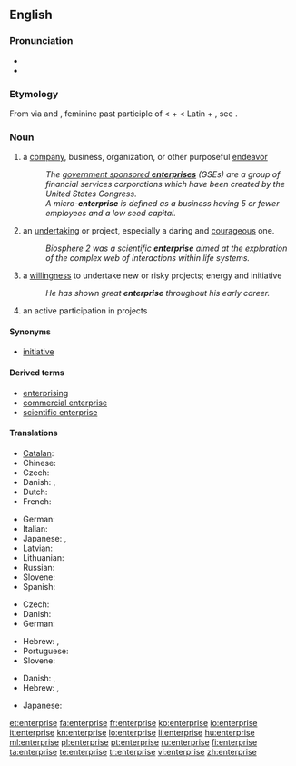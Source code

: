 ==English==
{{wikipedia}}
===Pronunciation===
* {{IPA|/ˈɛntɹ̩pɹɑjz/|/ˈɛɾ&#x303;ɹ̩pɹɑjz/}}
* {{audio|en-us-enterprise.ogg|Audio (US)}}

===Etymology===
From {{etyl|fro}} via {{etyl|enm}} and {{etyl|frm}}, feminine past participle of {{term|entreprendre||to undertake|lang=fro}} < {{term|entre||in between}} + {{term|prendre|lang=fro||to take}} < Latin {{term|inter|lang=la}} +  {{term|prehendo|prehendō|lang=la}}, see {{term|prehensile}}.

===Noun===
{{en-noun}}

# a [[company]], business, organization, or other purposeful [[endeavor]]
#: ''The [[wikipedia:government sponsored enterprises|government sponsored '''enterprises''']] (GSEs) are a group of financial services corporations which have been created by the United States Congress.''
#: ''A micro-'''enterprise''' is defined as a business having 5 or fewer employees and a low seed capital.''
# an [[undertaking]] or project, especially a daring and [[courageous]] one.
#: ''Biosphere 2 was a scientific '''enterprise''' aimed at the exploration of the complex web of interactions within life systems.''
# a [[willingness]] to undertake new or risky projects; energy and initiative
#: ''He has shown great '''enterprise''' throughout his early career.''
# an active participation in projects

====Synonyms====
* [[initiative]]

====Derived terms====
* [[enterprising]]
* [[commercial enterprise]]
* [[scientific enterprise]]

====Translations====
{{trans-top|Company, business, organization, or endeavor}}
* [[Catalan]]: {{t-|ca|empresa|f}}
* Chinese: {{zh-tsp|企業|企业|qǐyè}} 
* Czech: {{t+|cs|podnik|m}}
* Danish: {{t|da|virksomhed}}, {{t|da|foretagende}}
* Dutch: {{t+|nl|onderneming|f}}
* French: {{t+|fr|entreprise|f}}
{{trans-mid}}
* German: {{t+|de|Unternehmen|n}}
* Italian: {{t+|it|impresa|f}}
* Japanese: {{t+|ja|企業|tr=kigyō}}, {{t|ja|事業|tr=jigyō}}
* Latvian: {{t|lv|uzņēmums|m}}
* Lithuanian: {{t|lt|įmonė|f}}
* Russian: {{t+|ru|предприятие|n|tr=predprijátije}}
* Slovene: {{t|sl|podjetje|n}}
* Spanish: {{t+|es|empresa|f}}
{{trans-bottom}}

{{trans-top|Undertaking, especially a daring and courageous one}}
* Czech: {{t+|cs|podnik|m}}
* Danish: {{t|da|bedrift}}
* German: {{t|de|Unterfangen|n}}
{{trans-mid}}
* Hebrew: {{t+|he|מבצע|tr=mivtsa}}, {{t|he|יזמה|tr=yozma}}
* Portuguese: {{t+|pt|empreendimento}}
* Slovene: {{t|sl|podvig|m}}
{{trans-bottom}}

{{trans-top|Willingness to undertake projects, energy and initiative}}
* Danish: {{t|da|foretagsomhed}}, {{t|da|initiativ}}
* Hebrew: {{t|he|יזמות|tr=yazamut}}, {{t|he|יזמה|tr=yozma}}
{{trans-mid}}
* Japanese: {{t|ja|冒険心|tr=bōkenshin}}
{{trans-bottom}}

[[et:enterprise]]
[[fa:enterprise]]
[[fr:enterprise]]
[[ko:enterprise]]
[[io:enterprise]]
[[it:enterprise]]
[[kn:enterprise]]
[[lo:enterprise]]
[[li:enterprise]]
[[hu:enterprise]]
[[ml:enterprise]]
[[pl:enterprise]]
[[pt:enterprise]]
[[ru:enterprise]]
[[fi:enterprise]]
[[ta:enterprise]]
[[te:enterprise]]
[[tr:enterprise]]
[[vi:enterprise]]
[[zh:enterprise]]
